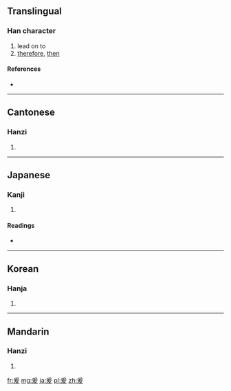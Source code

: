 ==Translingual==

===Han character===
{{Han char|rn=87|rad=爪|as=05|sn=9|four=2044<sub>7</sub>|canj=月一大水 (BMKE)}}

# lead on to
# [[therefore]], [[then]]

====References====
* {{Han ref|kx=0689.050|dkj=19672|dj=1102.080|hdz=32032.010|uh=7230|ud=29232|bh=ACB8|bd=44216}}

----

==Cantonese==

===Hanzi===
{{yue-hanzi|jyut=|y=wun4, yun4}}

# {{defn|Cantonese|sort=爪05}}

----

==Japanese==

===Kanji===
{{ja-kanji|grade=|rs=爪05}}

# {{defn|Japanese|sort=爪05}}

====Readings====
* {{ja-readings|on=[[えん]] (en)|kun=[[ここに]] (kokoni)}}

----

==Korean==

===Hanja===
{{ko-hanja|hangeul=원|eumhun=|rv=won|mr=wŏn|y=wen}}

# {{defn|Korean|sort=爪05}}

----

==Mandarin==

===Hanzi===
{{cmn-hanzi|pin=[[yuán]] ([[yuan2]])|wg=yüan<sup>2</sup>}}

# {{defn|Mandarin|sort=爪05}}

[[fr:爰]]
[[mg:爰]]
[[ja:爰]]
[[pl:爰]]
[[zh:爰]]
